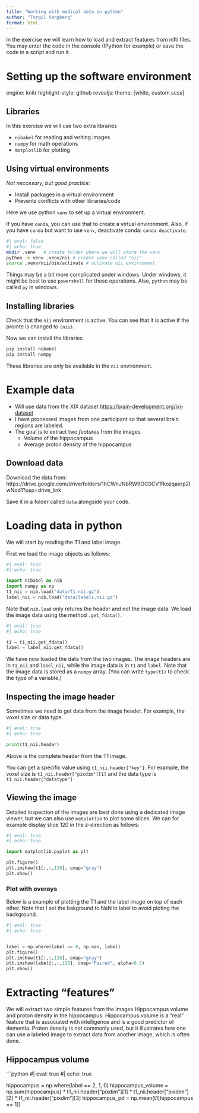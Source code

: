 ```yaml
---
title: "Working with medical data in python"
author: "Torgil Vangberg"
format: html
---
```


In the exercise we will learn how to load and extract features from nifti files. You may enter the  code in the console (IPython for example) or save the code in a script and run it.

# Setting up the software environment 
engine: knitr
highlight-style: github
revealjs:
        theme: [white, custom.scss]

## Libraries

In this exercise we will use two extra libraries

-   `nibabel` for reading and writing images
-   `numpy` for math operations
-   `matplotlib` for plotting

## Using virtual environments {.smaller}

*Not neccesary, but good practice:*

-   Install packages in a virtual environment
-   Prevents conflicts with other libraries/code

Here we use python `venv` to set up a virtual environment.

::: callout-note
If you have `conda`, you can use that to create a virtual environment. Also, if you have `conda` but want to use `venv`, deactivate conda: `conda deactivate`. 
:::

```bash
#| eval: false
#| echo: true
mkdir .venv   # create folder where we will store the venv
python -m venv .venv/nii # create venv called "nii" 
source .venv/nii/bin/activate # activate nii environment
```


::: callout-note
Things may be a bit more complicated under windows.
Under windows, it might be best to use `powershell` for these operations. Also, `python` may be called `py` in windows.
:::


## Installing libraries

Check that the `nii` environment is active. You can see that it is active if the promte is changed to `(nii)`.

Now we can install the libraries

```.bash
pip install nibabel
pip install numpy
```

These libraries are only be available in the `nii` environment.

# Example data

-   Will use data from the XIX dataset [https://brain-development.org/ixi-dataset](%5Bhttps://brain-development.org/ixi-dataset/%5D)
-   I have processed images from one participant so that several brain regions are labeled.
-   The goal is to extract two *features* from the images.
    -   Volume of the hippocampus
    -   Average proton density of the hippocampus

## Download data
Download the data from: https://drive.google.com/drive/folders/1hCWnJNbRW9OC0CV1fkozqaxrp2IwNod1?usp=drive_link 

Save it in a folder called `data` alongside your code. 

# Loading data in python
We will start by reading the T1 and label image.

First we load the image objects as follows:

```python
#| eval: true
#| echo: true

import nibabel as nib
import numpy as np
t1_nii = nib.load("data/T1.nii.gz")
label_nii = nib.load("data/labels.nii.gz")
```

Note that `nib.load` only returns the header and not the image data. We load the image data using the method `.get_fdata()`.

```python
#| eval: true
#| echo: true

t1 = t1_nii.get_fdata()
label = label_nii.get_fdata()
```

We have now loaded the data from the two images. The image headers are in `t1_nii` and `label_nii`, while the image data is in `t1` and `label`. Note that the image data is stored as a `numpy` array. (You can write `type(t1)` to check the type of a variable.) 


## Inspecting the image header
Sometimes we need to get data from the image header. For example, the voxel size or data type. 

```python
#| eval: true
#| echo: true

print(t1_nii.header)
```

Above is the complete header from the T1 image. 

You can get a specific value using `t1_nii.header["key"]`. For example, the voxel size is `t1_nii.header["pixdim"][1]` and the data type is `t1_nii.header["datatype"]`

## Viewing the image
Detailed inspection of the images are best done using a dedicated image viewer, but we can also use `matplotlib` to plot some slices. We can for example display slice 120 in the z-direction as follows:  

```python
#| eval: true
#| echo: true

import matplotlib.pyplot as plt

plt.figure()
plt.imshow(t1[:,:,120], cmap="gray")
plt.show()
```

### Plot with overays
Below is a example of plotting the T1 and the label image on top of each other. Note that I set the bakground to NaN in label to avoid ploting the background.


```python
#| eval: true
#| echo: true


label = np.where(label == 0, np.nan, label)
plt.figure()
plt.imshow(t1[:,:,120], cmap="gray")
plt.imshow(label[:,:,120], cmap="Paired", alpha=0.5)
plt.show()
```


# Extracting "features"
We will extract two simple features from the images.Hippocampus volume and proton density in the hippocampus. Hippocampus volume is a "real" feature that is associated with intelligence and is a good predictor of dementia. Proton density is not commonly used, but it illustrates how one can use a labeled image to extract data from another image, which is often done.

## Hippocampus volume
```python
#| eval: true
#| echo: true

hippocampus = np.where(label == 2, 1, 0)
hippocampus_volume = np.sum(hippocampus) * t1_nii.header["pixdim"][1] * t1_nii.header["pixdim"][2] * t1_nii.header["pixdim"][3]
hippocampus_pd = np.mean(t1[hippocampus == 1])
